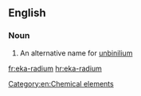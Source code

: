 ==English==

===Noun===
{{en-noun|head=[[eka-]][[radium]]|-}}

#  An alternative name for [[unbinilium]]

[[Category:en:Chemical elements]]

[[fr:eka-radium]]
[[hr:eka-radium]]